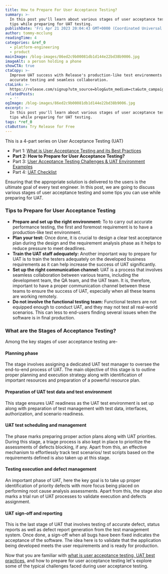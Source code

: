 ```yaml
---
title: How to Prepare For User Acceptance Testing?
summary: >-
  In this post you'll learn about various stages of user acceptance testing and
  tips while preparing for UAT testing.
publishDate: 'Fri Apr 21 2023 20:04:43 GMT+0000 (Coordinated Universal Time)'
author: tommy-mcclung
readingTime: 4
categories: &ref_0
  - platform-engineering
  - product
mainImage: /blog-images/86ed2c9b00081db1d144e22bd38b9006.jpg
imageAlt: a person holding a phone
showCTA: true
ctaCopy: >-
  Improve UAT success with Release's production-like test environments for
  accurate testing and seamless collaboration.
ctaLink: >-
  https://release.com/signup?utm_source=blog&utm_medium=cta&utm_campaign=blog-cta&utm_content=how-do-you-prepare-for-user-acceptance-testing
relatedPosts:
  - ''
ogImage: /blog-images/86ed2c9b00081db1d144e22bd38b9006.jpg
excerpt: >-
  In this post you'll learn about various stages of user acceptance testing and
  tips while preparing for UAT testing.
tags: *ref_0
ctaButton: Try Release for Free
---
```


This is a 4-part series on User Acceptance Testing (UAT)
*   Part 1: [What is User Acceptance Testing and its Best Practices](https://release.com/blog/user-acceptance-testing-best-practices)
*   **Part 2: How to Prepare for User Acceptance Testing?**
*   Part 3: [User Acceptance Testing Challenges & UAT Environment Examples](https://release.com//blog/what-are-the-challenges-faced-during-uat-testing)
*   Part 4: [UAT Checklist](https://release.com/blog/user-acceptance-testing-checklist)

Ensuring that the appropriate solution is delivered to the users is the ultimate goal of every test engineer. In this post, we are going to discuss various stages of user acceptance testing and some tips you can use while preparing for UAT.

### Tips to Prepare for User Acceptance Testing

*   **Prepare and set up the right environment:** To to carry out accurate performance testing, the first and foremost requirement is to have a production-like test environment.
*   **Plan your test:** Once done, it is crucial to design a clear test acceptance plan during the design and the requirement analysis phase as it helps to reduce pressure to meet deadlines.
*   **Train the UAT staff adequately:** Another important way to prepare for UAT is to train the testers adequately on the developed business requirements as it can help increase the success of UAT significantly.
*   **Set up the right communication channel:** UAT is a process that involves seamless collaboration between various teams, including the development team, the QA team, and the UAT team. It is, therefore, important to have a proper communication channel between these teams to ensure the success of UAT, especially when all these teams are working remotely.**‍**
*   **Do not involve the functional testing team:** Functional testers are not equipped enough to conduct UAT, and they may not test all real-world scenarios. This can less to end-users finding several issues when the software is in final production.

### What are the Stages of Acceptance Testing?

Among the key stages of user acceptance testing are-

#### Planning phase  

The stage involves assigning a dedicated UAT test manager to oversee the end-to-end process of UAT. The main objective of this stage is to outline proper planning and execution strategy along with identification of important resources and preparation of a powerful resource plan.

#### Preparation of UAT test data and test environment  

This stage ensures UAT readiness as the UAT test environment is set up along with preparation of test management with test data, interfaces, authorization, and scenario readiness.

#### UAT test scheduling and management  

The phase marks preparing proper action plans along with UAT priorities. During this stage, a triage process is also kept in place to prioritize the assessments of defects blocking, if any. Apart from this, an effective mechanism to effortlessly track test scenarios/ test scripts based on the requirements defined is also taken up at this stage.

#### Testing execution and defect management

An important phase of UAT, here the key goal is to take up proper identification of priority defects with more focus being placed on performing root cause analysis assessments. Apart from this, the stage also marks a trial run of UAT processes to validate execution and defects assignment.

#### UAT sign-off and reporting  

This is the last stage of UAT that involves testing of accurate defect, status reports as well as defect report generation from the test management system. Once done, a sign-off when all bugs have been fixed indicates the acceptance of the software. The idea here is to validate that the application being developed meets the user requirements and is ready for production.

Now that you are familiar with [what is user acceptance testing, UAT best practices](https://releasehub.com/blog/user-acceptance-testing-best-practices), and how to prepare for user acceptance testing let's explore some of the typical challenges faced during user acceptance testing.
